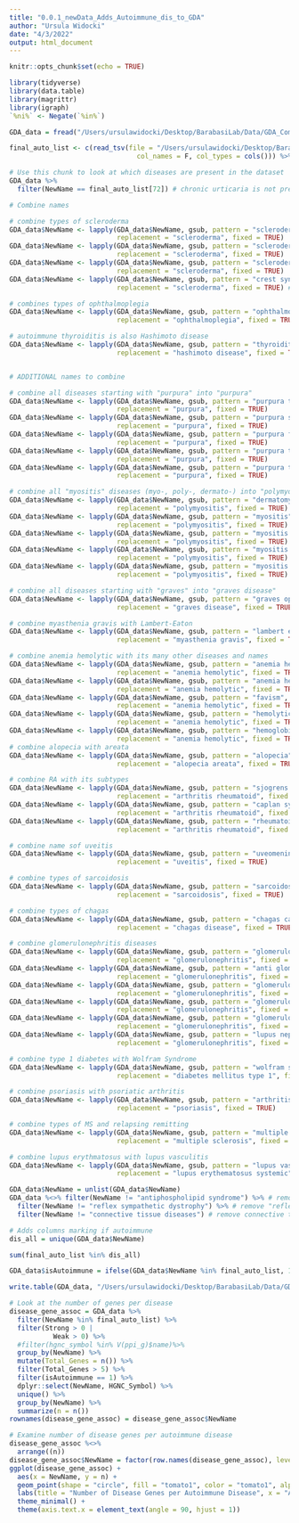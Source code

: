 ```yaml
---
title: "0.0.1_newData_Adds_Autoimmune_dis_to_GDA"
author: "Ursula Widocki"
date: "4/3/2022"
output: html_document
---
```


```r
knitr::opts_chunk$set(echo = TRUE)
```

```r
library(tidyverse)
library(data.table)
library(magrittr)
library(igraph)
`%ni%` <- Negate(`%in%`)
```

```r
GDA_data = fread("/Users/ursulawidocki/Desktop/BarabasiLab/Data/GDA_Complete_04042022.csv")

final_auto_list <- c(read_tsv(file = "/Users/ursulawidocki/Desktop/BarabasiLab/Data/autoimmune_disease_naming_scheme.txt", 
                                col_names = F, col_types = cols())) %>% unlist()
```

```r
# Use this chunk to look at which diseases are present in the dataset
GDA_data %>% 
  filter(NewName == final_auto_list[72]) # chronic urticaria is not present, change name of scleroderma
```

```r
# Combine names

# combine types of scleroderma
GDA_data$NewName <- lapply(GDA_data$NewName, gsub, pattern = "scleroderma diffuse", 
                           replacement = "scleroderma", fixed = TRUE)
GDA_data$NewName <- lapply(GDA_data$NewName, gsub, pattern = "scleroderma systemic", 
                           replacement = "scleroderma", fixed = TRUE)
GDA_data$NewName <- lapply(GDA_data$NewName, gsub, pattern = "scleroderma limited", 
                           replacement = "scleroderma", fixed = TRUE)
GDA_data$NewName <- lapply(GDA_data$NewName, gsub, pattern = "crest syndrome", 
                           replacement = "scleroderma", fixed = TRUE) # newly added

# combines types of ophthalmoplegia
GDA_data$NewName <- lapply(GDA_data$NewName, gsub, pattern = "ophthalmoplegia chronic progressive external", 
                           replacement = "ophthalmoplegia", fixed = TRUE)

# autoimmune thyroiditis is also Hashimoto disease
GDA_data$NewName <- lapply(GDA_data$NewName, gsub, pattern = "thyroiditis autoimmune", 
                           replacement = "hashimoto disease", fixed = TRUE)



```

```r
# ADDITIONAL names to combine

# combine all diseases starting with "purpura" into "purpura"
GDA_data$NewName <- lapply(GDA_data$NewName, gsub, pattern = "purpura thrombocytopenic idiopathic", 
                           replacement = "purpura", fixed = TRUE)
GDA_data$NewName <- lapply(GDA_data$NewName, gsub, pattern = "purpura schoenlein henoch", 
                           replacement = "purpura", fixed = TRUE)
GDA_data$NewName <- lapply(GDA_data$NewName, gsub, pattern = "purpura fulminans", 
                           replacement = "purpura", fixed = TRUE)
GDA_data$NewName <- lapply(GDA_data$NewName, gsub, pattern = "purpura thrombocytopenic", 
                           replacement = "purpura", fixed = TRUE)
GDA_data$NewName <- lapply(GDA_data$NewName, gsub, pattern = "purpura thrombocytopenic idiopathic", 
                           replacement = "purpura", fixed = TRUE)

# combine all "myositis" diseases (myo-, poly-, dermato-) into "polymyositis
GDA_data$NewName <- lapply(GDA_data$NewName, gsub, pattern = "dermatomyositis", 
                           replacement = "polymyositis", fixed = TRUE)
GDA_data$NewName <- lapply(GDA_data$NewName, gsub, pattern = "myositis", 
                           replacement = "polymyositis", fixed = TRUE)
GDA_data$NewName <- lapply(GDA_data$NewName, gsub, pattern = "myositis inclusion body", 
                           replacement = "polymyositis", fixed = TRUE)
GDA_data$NewName <- lapply(GDA_data$NewName, gsub, pattern = "myositis ossificans", 
                           replacement = "polymyositis", fixed = TRUE)
GDA_data$NewName <- lapply(GDA_data$NewName, gsub, pattern = "myositis ossificans", 
                           replacement = "polymyositis", fixed = TRUE)

# combine all diseases starting with "graves" into "graves disease"
GDA_data$NewName <- lapply(GDA_data$NewName, gsub, pattern = "graves ophthalmopathy", 
                           replacement = "graves disease", fixed = TRUE)

# combine myasthenia gravis with Lambert-Eaton
GDA_data$NewName <- lapply(GDA_data$NewName, gsub, pattern = "lambert eaton myasthenic syndrome", 
                           replacement = "myasthenia gravis", fixed = TRUE)

# combine anemia hemolytic with its many other diseases and names
GDA_data$NewName <- lapply(GDA_data$NewName, gsub, pattern = "anemia hemolytic autoimmune", 
                           replacement = "anemia hemolytic", fixed = TRUE)
GDA_data$NewName <- lapply(GDA_data$NewName, gsub, pattern = "anemia hemolytic congenital", 
                           replacement = "anemia hemolytic", fixed = TRUE)
GDA_data$NewName <- lapply(GDA_data$NewName, gsub, pattern = "favism", 
                           replacement = "anemia hemolytic", fixed = TRUE)
GDA_data$NewName <- lapply(GDA_data$NewName, gsub, pattern = "hemolytic uremic syndrome", 
                           replacement = "anemia hemolytic", fixed = TRUE)
GDA_data$NewName <- lapply(GDA_data$NewName, gsub, pattern = "hemoglobinuria paroxysmal", 
                           replacement = "anemia hemolytic", fixed = TRUE)
# combine alopecia with areata
GDA_data$NewName <- lapply(GDA_data$NewName, gsub, pattern = "alopecia", 
                           replacement = "alopecia areata", fixed = TRUE)

# combine RA with its subtypes
GDA_data$NewName <- lapply(GDA_data$NewName, gsub, pattern = "sjogrens syndrome", 
                           replacement = "arthritis rheumatoid", fixed = TRUE)
GDA_data$NewName <- lapply(GDA_data$NewName, gsub, pattern = "caplan syndrome", 
                           replacement = "arthritis rheumatoid", fixed = TRUE)
GDA_data$NewName <- lapply(GDA_data$NewName, gsub, pattern = "rheumatoid nodule", 
                           replacement = "arthritis rheumatoid", fixed = TRUE)

# combine name sof uveitis
GDA_data$NewName <- lapply(GDA_data$NewName, gsub, pattern = "uveomeningoencephalitic syndrome", 
                           replacement = "uveitis", fixed = TRUE)

# combine types of sarcoidosis
GDA_data$NewName <- lapply(GDA_data$NewName, gsub, pattern = "sarcoidosis pulmonary", 
                           replacement = "sarcoidosis", fixed = TRUE)

# combine types of chagas
GDA_data$NewName <- lapply(GDA_data$NewName, gsub, pattern = "chagas cardiomyopathy", 
                           replacement = "chagas disease", fixed = TRUE)

# combine glomerulonephritis diseases
GDA_data$NewName <- lapply(GDA_data$NewName, gsub, pattern = "glomerulonephritis iga", 
                           replacement = "glomerulonephritis", fixed = TRUE)
GDA_data$NewName <- lapply(GDA_data$NewName, gsub, pattern = "anti glomerular basement membrane disease", 
                           replacement = "glomerulonephritis", fixed = TRUE)
GDA_data$NewName <- lapply(GDA_data$NewName, gsub, pattern = "glomerulonephritis membranoproliferative", 
                           replacement = "glomerulonephritis", fixed = TRUE)
GDA_data$NewName <- lapply(GDA_data$NewName, gsub, pattern = "glomerulonephritis membranous", 
                           replacement = "glomerulonephritis", fixed = TRUE)
GDA_data$NewName <- lapply(GDA_data$NewName, gsub, pattern = "glomerulosclerosis focal segmental", 
                           replacement = "glomerulonephritis", fixed = TRUE)
GDA_data$NewName <- lapply(GDA_data$NewName, gsub, pattern = "lupus nephritis", 
                           replacement = "glomerulonephritis", fixed = TRUE)

# combine type 1 diabetes with Wolfram Syndrome
GDA_data$NewName <- lapply(GDA_data$NewName, gsub, pattern = "wolfram syndrome", 
                           replacement = "diabetes mellitus type 1", fixed = TRUE)

# combine psoriasis with psoriatic arthritis
GDA_data$NewName <- lapply(GDA_data$NewName, gsub, pattern = "arthritis psoriatic", 
                           replacement = "psoriasis", fixed = TRUE)

# combine types of MS and relapsing remitting
GDA_data$NewName <- lapply(GDA_data$NewName, gsub, pattern = "multiple sclerosis relapsing remitting", 
                           replacement = "multiple sclerosis", fixed = TRUE)

# combine lupus erythmatosus with lupus vasculitis
GDA_data$NewName <- lapply(GDA_data$NewName, gsub, pattern = "lupus vasculitis central nervous system", 
                           replacement = "lupus erythematosus systemic", fixed = TRUE)

GDA_data$NewName = unlist(GDA_data$NewName)
GDA_data %<>% filter(NewName != "antiphospholipid syndrome") %>% # remove "antiphospholipid syndrome"
  filter(NewName != "reflex sympathetic dystrophy") %>% # remove "reflex sympathetic dystrophy"
  filter(NewName != "connective tissue diseases") # remove connective tissue diseases
```


```r
# Adds columns marking if autoimmune
dis_all = unique(GDA_data$NewName)

sum(final_auto_list %in% dis_all)

GDA_data$isAutoimmune = ifelse(GDA_data$NewName %in% final_auto_list, 1, 0)
```

```r
write.table(GDA_data, "/Users/ursulawidocki/Desktop/BarabasiLab/Data/GDA_auto_new2.tsv", sep = "\t", row.names = T, col.names = T)
```

```r
# Look at the number of genes per disease
disease_gene_assoc = GDA_data %>%
  filter(NewName %in% final_auto_list) %>%
  filter(Strong > 0 | 
           Weak > 0) %>%
  #filter(hgnc_symbol %in% V(ppi_g)$name)%>% 
  group_by(NewName) %>%
  mutate(Total_Genes = n()) %>%
  filter(Total_Genes > 5) %>%
  filter(isAutoimmune == 1) %>%
  dplyr::select(NewName, HGNC_Symbol) %>%
  unique() %>%
  group_by(NewName) %>%
  summarize(n = n())
rownames(disease_gene_assoc) = disease_gene_assoc$NewName

# Examine number of disease genes per autoimmune disease
disease_gene_assoc %<>%
  arrange((n))
disease_gene_assoc$NewName = factor(row.names(disease_gene_assoc), levels = row.names(disease_gene_assoc))
ggplot(disease_gene_assoc) +
  aes(x = NewName, y = n) +
  geom_point(shape = "circle", fill = "tomato1", color = "tomato1", alpha = 0.4) +
  labs(title = "Number of Disease Genes per Autoimmune Disease", x = "Autoimmune Disease", y = "Number of Disease Genes") +
  theme_minimal() +
  theme(axis.text.x = element_text(angle = 90, hjust = 1))
```















